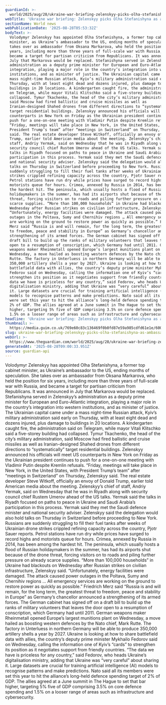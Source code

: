 ```yaml
---
guardianId: >-
  world/2025/aug/28/ukraine-war-briefing-zelenskyy-picks-olha-stefanishyna-as-ambassador-to-us
webTitle: 'Ukraine war briefing: Zelenskyy picks Olha Stefanishyna as ambassador to US'
sectionName: World news
webPublicationDate: '2025-08-28T05:53:32Z'
bodyText: >-
  Volodymyr Zelenskyy has appointed Olha Stefanishyna, a former top cabinet
  minister, as Ukraine’s ambassador to the US, ending months of speculation. She
  takes over as ambassador from Oksana Markarova, who held the position for six
  years, including more than three years of full-scale war with Russia, and
  became a target for partisan criticism from Republicans. It was announced in
  July that Markarova would be replaced. Stefanishyna served in Zelenskyy’s
  administration as a deputy prime minister for European and Euro-Atlantic
  integration, playing a major role in the country’s integration into western
  institutions, and as minister of justice. The Ukrainian capital came under a
  mass night-time Russian attack, Kyiv’s military administration said early on
  Thursday, with at least eight dead and dozens injured, plus damage to
  buildings in 20 locations. A kindergarten caught fire, the administration said
  on Telegram, while mayor Vitali Klitschko said a five-storey building had
  collapsed. Tymur Tkachenko, the head of the city’s military administration,
  said Moscow had fired ballistic and cruise missiles as well as
  Iranian-designed Shahed drones from different directions to “systematically”
  target residential buildings. Zelenskyy announced his officials will meet US
  counterparts in New York on Friday as the Ukrainian president continues to
  push for a one-on-one meeting with Vladimir Putin despite Kremlin refusals.
  “Friday, meetings will take place in New York, in the United States, with
  President Trump’s team” after “meetings in Switzerland” on Thursday, Zelenskyy
  said. The real estate developer Steve Witkoff, officially an envoy of Donald
  Trump, earlier told American media about the meeting. Zelenskyy’s chief of
  staff, Andriy Yermak, said on Wednesday that he was in Riyadh along with
  security council chief Rustem Umerov ahead of the US talks. Yermak said the
  talks in Riyadh focused on paths to peace in Ukraine and Saudi Arabia’s
  participation in this process. Yermak said they met the Saudi defence minister
  and national security adviser. Zelenskyy said the delegation would also hold
  talks on Thursday in Switzerland before proceeding to New York. Russians are
  suddenly struggling to fill their fuel tanks after weeks of Ukrainian drone
  strikes crippled refining capacity across the country, Pjotr Sauer reports.
  Petrol stations have run dry while prices have surged to record highs and
  motorists queue for hours. Crimea, annexed by Russia in 2014, has been among
  the hardest hit. The peninsula, which usually hosts a flood of Russian
  holidaymakers in the summer, has had its airports shut because of the drone
  threat, forcing visitors on to roads and piling further pressure on already
  scarce supplies. “More than 100,000 households” in Ukraine had blackouts on
  Wednesday after Russian strikes on civilian infrastructure, Zelenskyy said.
  “Unfortunately, energy facilities were damaged. The attack caused power
  outages in the Poltava, Sumy and Chernihiv regions … All emergency services
  are working on the ground to restore power as quickly as possible.” Friedrich
  Merz said “Russia is and will remain, for the long term, the greatest threat
  to freedom, peace and stability in Europe” as Germany’s chancellor announced a
  strengthening of its armed forces. The German cabinet has signed off on a
  draft bill to build up the ranks of military volunteers that leaves the door
  open to a resumption of conscription, which Germany had until 2011. German
  weapons maker Rheinmetall opened Europe’s largest munitions plant on
  Wednesday, a move hailed as boosting western defences by the Nato chief, Mark
  Rutte. The factory in Unterluess in northern Germany will be able to produce
  350,000 artillery shells a year by 2027. Ukraine is looking at how to share
  battlefield data with allies, the country’s deputy prime minister Mykhailo
  Fedorov said on Wednesday, calling the information one of Kyiv’s “cards” to
  strengthen its position as it negotiates support from friendly countries. “The
  data we have is priceless for any country,” said Fedorov, who heads Ukraine’s
  digitalisation ministry, adding that Ukraine was “very careful” about sharing
  it. Large datasets are crucial for training artificial intelligence (AI)
  models to recognise patterns and make predictions. Nato said all its members
  were set this year to hit the alliance’s long-held defence spending target of
  2% of GDP. The allies agreed at a June summit in The Hague to set that bar
  higher, targeting 5% five of GDP comprising 3.5% on core defence spending and
  1.5% on a looser range of areas such as infrastructure and cybersecurity.
headline: 'Ukraine war briefing: Zelenskyy picks Olha Stefanishyna as ambassador to US'
thumbnail: >-
  https://media.guim.co.uk/769e60c83c136469f0b0fd87e59a985cdfd61e1e/600_0_6002_4805/500.jpg
slug: ukraine-war-briefing-zelenskyy-picks-olha-stefanishyna-as-ambassador-to-us
webUrl: >-
  https://www.theguardian.com/world/2025/aug/28/ukraine-war-briefing-zelenskyy-picks-olha-stefanishyna-as-ambassador-to-us
generatedAt: '2025-08-28T09:00:33.951Z'
source: guardian-api
---
```

Volodymyr Zelenskyy has appointed Olha Stefanishyna, a former top cabinet minister, as Ukraine’s ambassador to the US, ending months of speculation. She takes over as ambassador from Oksana Markarova, who held the position for six years, including more than three years of full-scale war with Russia, and became a target for partisan criticism from Republicans. It was announced in July that Markarova would be replaced. Stefanishyna served in Zelenskyy’s administration as a deputy prime minister for European and Euro-Atlantic integration, playing a major role in the country’s integration into western institutions, and as minister of justice. The Ukrainian capital came under a mass night-time Russian attack, Kyiv’s military administration said early on Thursday, with at least eight dead and dozens injured, plus damage to buildings in 20 locations. A kindergarten caught fire, the administration said on Telegram, while mayor Vitali Klitschko said a five-storey building had collapsed. Tymur Tkachenko, the head of the city’s military administration, said Moscow had fired ballistic and cruise missiles as well as Iranian-designed Shahed drones from different directions to “systematically” target residential buildings. Zelenskyy announced his officials will meet US counterparts in New York on Friday as the Ukrainian president continues to push for a one-on-one meeting with Vladimir Putin despite Kremlin refusals. “Friday, meetings will take place in New York, in the United States, with President Trump’s team” after “meetings in Switzerland” on Thursday, Zelenskyy said. The real estate developer Steve Witkoff, officially an envoy of Donald Trump, earlier told American media about the meeting. Zelenskyy’s chief of staff, Andriy Yermak, said on Wednesday that he was in Riyadh along with security council chief Rustem Umerov ahead of the US talks. Yermak said the talks in Riyadh focused on paths to peace in Ukraine and Saudi Arabia’s participation in this process. Yermak said they met the Saudi defence minister and national security adviser. Zelenskyy said the delegation would also hold talks on Thursday in Switzerland before proceeding to New York. Russians are suddenly struggling to fill their fuel tanks after weeks of Ukrainian drone strikes crippled refining capacity across the country, Pjotr Sauer reports. Petrol stations have run dry while prices have surged to record highs and motorists queue for hours. Crimea, annexed by Russia in 2014, has been among the hardest hit. The peninsula, which usually hosts a flood of Russian holidaymakers in the summer, has had its airports shut because of the drone threat, forcing visitors on to roads and piling further pressure on already scarce supplies. “More than 100,000 households” in Ukraine had blackouts on Wednesday after Russian strikes on civilian infrastructure, Zelenskyy said. “Unfortunately, energy facilities were damaged. The attack caused power outages in the Poltava, Sumy and Chernihiv regions … All emergency services are working on the ground to restore power as quickly as possible.” Friedrich Merz said “Russia is and will remain, for the long term, the greatest threat to freedom, peace and stability in Europe” as Germany’s chancellor announced a strengthening of its armed forces. The German cabinet has signed off on a draft bill to build up the ranks of military volunteers that leaves the door open to a resumption of conscription, which Germany had until 2011. German weapons maker Rheinmetall opened Europe’s largest munitions plant on Wednesday, a move hailed as boosting western defences by the Nato chief, Mark Rutte. The factory in Unterluess in northern Germany will be able to produce 350,000 artillery shells a year by 2027. Ukraine is looking at how to share battlefield data with allies, the country’s deputy prime minister Mykhailo Fedorov said on Wednesday, calling the information one of Kyiv’s “cards” to strengthen its position as it negotiates support from friendly countries. “The data we have is priceless for any country,” said Fedorov, who heads Ukraine’s digitalisation ministry, adding that Ukraine was “very careful” about sharing it. Large datasets are crucial for training artificial intelligence (AI) models to recognise patterns and make predictions. Nato said all its members were set this year to hit the alliance’s long-held defence spending target of 2% of GDP. The allies agreed at a June summit in The Hague to set that bar higher, targeting 5% five of GDP comprising 3.5% on core defence spending and 1.5% on a looser range of areas such as infrastructure and cybersecurity.
